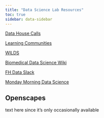 ```yaml
---
title: "Data Science Lab Resources"
toc: true
sidebar: data-sidebar
---
```



:::: {layout-ncol=3}
::: {#first-column}

[Data House Calls](programs/dhc.qmd)

:::

::: {#second-column}
[Learning Communities](programs/communities.qmd)


:::

::: {#third-column}

[WILDS](programs/wilds.qmd)
:::
::::




:::: {layout-ncol=3}
::: {#first-column}

[Biomedical Data Science Wiki](programs/sciwiki.qmd)

:::

::: {#second-column}
[FH Data Slack](https://join.slack.com/t/fhdata/signup)


:::

::: {#third-column}

[Monday Morning Data Science](https://fhdata.substack.com/)
:::
::::


## Openscapes
text here since it's only occasionally available


